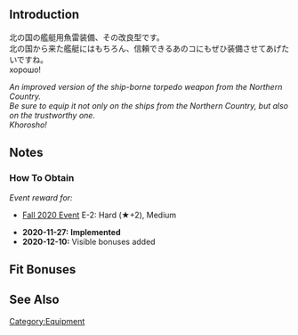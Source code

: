 {{EquipmentInfo}}

==Introduction==
北の国の艦艇用魚雷装備、その改良型です。<br>
北の国から来た艦艇にはもちろん、信頼できるあのコにもぜひ装備させてあげたいですね。<br>
хорошо!

''An improved version of the ship-borne torpedo weapon from the Northern Country.''<br>
''Be sure to equip it not only on the ships from the Northern Country, but also on the trustworthy one.''<br>
''Khorosho!''

==Notes==
<div class="mw-collapsible"><h3>How To Obtain</h3>
<div class="mw-collapsible-content">
''Event reward for:''
* [[Fall 2020 Event]] E-2: Hard (★+2), Medium

</div></div>


<div class="mw-collapsible><h3>Updates History</h3>
<div class="mw-collapsible-content>
* '''2020-11-27:''' '''Implemented'''
* '''2020-12-10:''' Visible bonuses added
</div></div>

==Fit Bonuses==
{{:533mm Triple Torpedo Mount (Model 53-39)/Bonuses}}

==See Also==
{{Equipmentlist}}
[[Category:Equipment]]